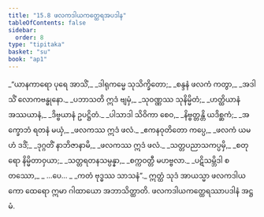 ```yaml
---
title: "15.8 ဖလကဒါယကတ္ထေရအပဒါန"
tableOfContents: false
sidebar:
  order: 8
type: "tipitaka"
basket: "su"
book: "ap1"
---
```



<DynamicBreadcrumb />

<Division number="37" book="ap1" e="ch" v="20" p="192">

<Paragraph number="2328" type="verses" book="ap1">
_“ယာနကာရော ပုရေ အာသိံ,_  
_ဒါရုကမ္မေ သုသိက္ခိတော;_  
_စန္ဒနံ ဖလကံ ကတွာ,_  
_အဒါသိံ လောကဗန္ဓုနော._  

</Paragraph>

</Division>
<Division number="38" book="ap1" e="ch" v="20" p="192">

<Paragraph number="2329" type="verses" book="ap1">
_ပဘာသတိ ဣဒံ ဗျမှံ,_  
_သုဝဏ္ဏဿ သုနိမ္မိတံ;_  
_ဟတ္ထိယာနံ အဿယာနံ,_  
_ဒိဗ္ဗယာနံ ဥပဋ္ဌိတံ._  

</Paragraph>

</Division>
<Division number="39" book="ap1" e="ch" v="20" p="192">

<Paragraph number="2330" type="verses" book="ap1">
_ပါသာဒါ သိဝိကာ စေဝ,_  
_နိဗ္ဗတ္တန္တိ ယဒိစ္ဆကံ;_  
_အက္ခောဘံ ရတနံ မယှံ,_  
_ဖလကဿ ဣဒံ ဖလံ._  

</Paragraph>

</Division>
<Division number="40" book="ap1" e="ch" v="20" p="192">

<Paragraph number="2331" type="verses" book="ap1">
_ဧကနဝုတိတော ကပ္ပေ,_  
_ဖလကံ ယမဟံ ဒဒိံ;_  
_ဒုဂ္ဂတိံ နာဘိဇာနာမိ,_  
_ဖလကဿ ဣဒံ ဖလံ._  

</Paragraph>

</Division>
<Division number="41" book="ap1" e="ch" v="20" p="192">

<Paragraph number="2332" type="verses" book="ap1">
_သတ္တပညာသကပ္ပမှိ,_  
_စတုရော နိမ္မိတာဝှယာ;_  
_သတ္တရတနသမ္ပန္နာ,_  
_စက္ကဝတ္တီ မဟဗ္ဗလာ._  

</Paragraph>

</Division>
<Division number="42" book="ap1" e="ch" v="20" p="192">

<Paragraph number="2333" type="verses" book="ap1">
_ပဋိသမ္ဘိဒါ စတဿော,_  
_ …ပေ… _  
_ကတံ ဗုဒ္ဓဿ သာသနံ”._  

</Paragraph>

<Paragraph number="2334" book="ap1">
ဣတ္ထံ သုဒံ အာယသ္မာ ဖလကဒါယကော ထေရော ဣမာ ဂါထာယော အဘာသိတ္ထာတိ.

</Paragraph>
</Division>

<Paragraph number="2335" type="center" book="ap1">
ဖလကဒါယကတ္ထေရဿာပဒါနံ အဋ္ဌမံ.
</Paragraph>
